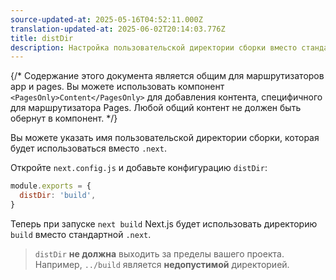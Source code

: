 ```yaml
---
source-updated-at: 2025-05-16T04:52:11.000Z
translation-updated-at: 2025-06-02T20:14:03.776Z
title: distDir
description: Настройка пользовательской директории сборки вместо стандартной директории .next.
---
```


{/* Содержание этого документа является общим для маршрутизаторов app и pages. Вы можете использовать компонент `<PagesOnly>Content</PagesOnly>` для добавления контента, специфичного для маршрутизатора Pages. Любой общий контент не должен быть обернут в компонент. */}

Вы можете указать имя пользовательской директории сборки, которая будет использоваться вместо `.next`.

Откройте `next.config.js` и добавьте конфигурацию `distDir`:

```js filename="next.config.js"
module.exports = {
  distDir: 'build',
}
```

Теперь при запуске `next build` Next.js будет использовать директорию `build` вместо стандартной `.next`.

> `distDir` **не должна** выходить за пределы вашего проекта. Например, `../build` является **недопустимой** директорией.